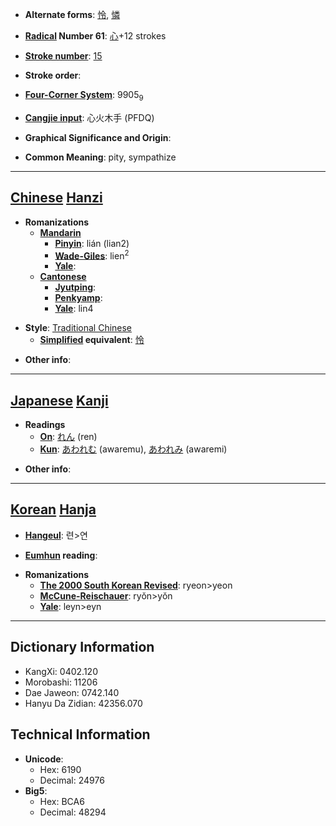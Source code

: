 * '''Alternate forms''': [[怜]], [[憐]]

* '''[[Wiktionary:Chinese radical index| Radical]] Number 61''': [[Wiktionary:Chinese radical index 心|心]]+12 strokes

* '''[[Wiktionary:Chinese total strokes index|Stroke number]]''': [[Wiktionary:Chinese total strokes index 15|15]]

* '''Stroke order''': 

* '''[[Wiktionary:Chinese four corner index|Four-Corner System]]''': 9905<sub>9</sub>

* '''[[Wiktionary:Chinese Cangjie index|Cangjie input]]''': 心火木手 (PFDQ)

* '''Graphical Significance and Origin''': 

* '''Common Meaning''': pity, sympathize

----

== [[Chinese]] [[Hanzi]] ==

* '''Romanizations'''
** '''[[Mandarin]]'''
*** '''[[Pinyin]]''': lián (lian2)
*** '''[[Wade-Giles]]''': lien<sup>2</sup>
*** '''[[Yale]]''': 
** '''[[Cantonese]]'''
*** '''[[Jyutping]]''':
*** '''[[Penkyamp]]''': 
*** '''[[Yale]]''': lin4

* '''Style''': [[Traditional Chinese]] 
** '''[[Simplified Chinese|Simplified]] equivalent''': [[怜]]

* '''Other info''': 

----

== [[Japanese]] [[Kanji]] ==

* '''Readings'''
** '''[[On]]''': [[れん]] (ren)
** '''[[Kun]]''': [[あわれむ]] (awaremu), [[あわれみ]] (awaremi)

* '''Other info''':  

----

== [[Korean]] [[Hanja]] ==

* '''[[Hangeul]]''': 련>연

* '''[[Eumhun]] reading''': 

* '''Romanizations'''
** '''[[The 2000 South Korean Revised Romanization|The 2000 South Korean Revised]]''': ryeon>yeon
** '''[[McCune-Reischauer]]''': ryŏn>yŏn
** '''[[Yale]]''': leyn>eyn

----

== Dictionary Information ==

* KangXi: 0402.120
* Morobashi: 11206
* Dae Jaweon: 0742.140
* Hanyu Da Zidian: 42356.070

== Technical Information ==

* '''Unicode''':
** Hex: 6190
** Decimal: 24976
* '''Big5''':
** Hex: BCA6
** Decimal: 48294